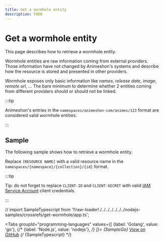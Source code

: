 ```yaml
---
title: Get a wormhole entity
description: TODO
---
```


# Get a wormhole entity

This page describes how to retrieve a wormhole entity.

Wormhole entities are raw information coming from external providers. Those information have not changed by Animeshon's systems and describe how the resource is stored and presented in other providers.

Wormhole exposes only basic information like *names*, *release date*, *image*, *remote url*, ... The bare minimum to determine whether 2 entities coming from different providers should or should not be linked.

:::tip

Animeshon's entries in the `namespaces/animeshon-com/animes/123` format are considered valid wormhole entities. 

:::

## Sample
The following sample shows how to retrieve a wormhole entity.

Replace `[RESOURCE NAME]` with a valid resource name in the `namespaces/{namespace}/{collection}/{id}` format.

:::tip

Tip: do not forget to replace `CLIENT-ID` and `CLIENT-SECRET` with valid [IAM Service Account](/authentication/service-accounts) client credentials.

:::

// import SampleTypescript from '!!raw-loader!./../../../../../../nodejs-samples/crossrefs/get-wormhole/app.ts';


<Tabs
  groupId="programming-languages"
  values={[
    {label: 'Golang', value: 'go'},
    {/* {label: 'Node.js', value: 'nodejs'}, */}
  ]}>
  <TabItem value="go">
    <CodeBlock language="go">
      {SampleGo}
    </CodeBlock>
    <a href="https://github.com/animeapis/golang-samples/blob/master/crossrefs/get-wormhole/main.go">View on GitHub</a>
  </TabItem>
  {/* <TabItem value="nodejs">
    <CodeBlock language="typescript">
      {SampleTypescript}
    </CodeBlock>
  </TabItem> */}
</Tabs>
